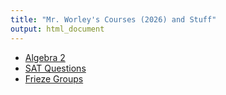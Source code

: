 ```yaml
---
title: "Mr. Worley's Courses (2026) and Stuff"
output: html_document
---
```



* [Algebra 2](algtwo2026/a2.html)
* [SAT Questions](https://chadworley.github.io/SAT.html)
* [Frieze Groups](frieze/frieze.html)

